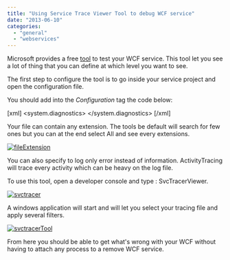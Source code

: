 ```yaml
---
title: "Using Service Trace Viewer Tool to debug WCF service"
date: "2013-06-10"
categories: 
  - "general"
  - "webservices"
---
```


Microsoft provides a free [tool](http://msdn.microsoft.com/en-us/library/ms732023.aspx) to test your WCF service. This tool let you see a lot of thing that you can define at which level you want to see.

The first step to configure the tool is to go inside your service project and open the configuration file.

You should add into the _Configuration_ tag the code below:

\[xml\] <system.diagnostics> <trace autoflush="true" /> <sources> <source name="System.ServiceModel" switchValue="Information, ActivityTracing" propagateActivity="true"> <listeners> <add name="sdt" type="System.Diagnostics.XmlWriterTraceListener" initializeData= "yourFileName.log" /> </listeners> </source> </sources> </system.diagnostics> \[/xml\]

Your file can contain any extension. The tools be default will search for few ones but you can at the end select All and see every extensions.

[![fileExtension](http://patrickdesjardins.com/blog/wp-content/uploads/2013/05/fileExtension.png)](http://patrickdesjardins.com/blog/using-service-trace-viewer-tool-to-debug-wcf-service/fileextension)

You can also specify to log only error instead of information. ActivityTracing will trace every activity which can be heavy on the log file.

To use this tool, open a developer console and type : SvcTracerViewer.

[![svctracer](http://patrickdesjardins.com/blog/wp-content/uploads/2013/05/svctracer-400x65.png)](http://patrickdesjardins.com/blog/using-service-trace-viewer-tool-to-debug-wcf-service/svctracer)

A windows application will start and will let you select your tracing file and apply several filters.

[![svctracerTool](http://patrickdesjardins.com/blog/wp-content/uploads/2013/05/svctracerTool-400x220.png)](http://patrickdesjardins.com/blog/using-service-trace-viewer-tool-to-debug-wcf-service/svctracertool)

From here you should be able to get what's wrong with your WCF without having to attach any process to a remove WCF service.
